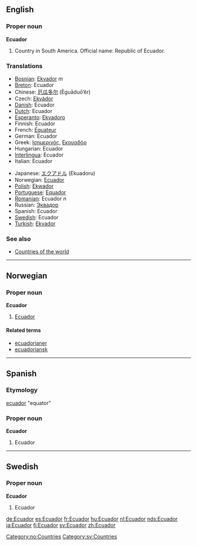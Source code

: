 :{{see|ecuador}}
==English==

===Proper noun===
'''Ecuador'''
{{wikipedia}}

# Country in South America. Official name: Republic of Ecuador.
===Translations===
{{top}}
*[[Bosnian]]: [[Ekvador]] ''m''
*[[Breton]]: Ecuador
*Chinese: [[厄瓜多尔]] (Èguāduō’ěr)
*Czech: [[Ekvádor]]
*[[Danish]]: Ecuador
*[[Dutch]]: Ecuador
*[[Esperanto]]: [[Ekvadoro]]
*Finnish: Ecuador
*French: [[Équateur]]
*German: Ecuador
*Greek: [[Ισημερινός]], [[Εκουαδόρ]]
*Hungarian: Ecuador
*[[Interlingua]]: Ecuador
*Italian: Ecuador
{{mid}}
*Japanese: [[エクアドル]] (Ekuadoru)
*Norwegian: [[#Norwegian|Ecuador]]
*[[Polish]]: [[Ekwador]]
*[[Portuguese]]: [[Equador]]
*[[Romanian]]: Ecuador ''n''
*Russian: [[Эквадор]]
*Spanish: Ecuador
*[[Swedish]]: Ecuador
*[[Turkish]]: [[Ekvador]]
{{bottom}}

===See also===
* [[Countries of the world]]

-----

==Norwegian==
===Proper noun===
'''Ecuador'''
#[[#English|Ecuador]]
====Related terms====
*[[ecuadorianer]]
*[[ecuadoriansk]]

----

==Spanish==
===Etymology===
[[ecuador]] "equator"
===Proper noun===
'''Ecuador'''

# Ecuador

----

==Swedish==
===Proper noun===
'''Ecuador'''
#Ecuador

[[Category:no:Countries]]
[[Category:sv:Countries]]

[[de:Ecuador]]
[[es:Ecuador]]
[[fr:Ecuador]]
[[hu:Ecuador]]
[[nl:Ecuador]]
[[nds:Ecuador]]
[[ja:Ecuador]]
[[fi:Ecuador]]
[[sv:Ecuador]]
[[zh:Ecuador]]